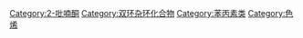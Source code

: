 {{Commonscat|Coumarins}}

[[Category:2-吡喃酮|Category:2-吡喃酮]]
[[Category:双环杂环化合物|Category:双环杂环化合物]]
[[Category:苯丙素类|Category:苯丙素类]]
[[Category:色烯|Category:色烯]]
